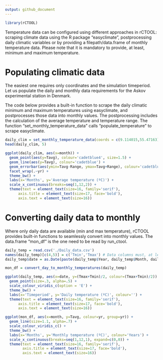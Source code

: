 ```yaml
---
output: github_document
---
```


```r
library(rCTOOL)
```


Temperature data can be configured using different approaches in rCTOOL: scraping climate data using the R package "easyclimate", postprocessing daily climatic variables or by providing a filepath/data.frame of monthly temperature data.
Please note that it is mandatory to provide, at least, minimum and maximum temperature. 

# Populating climatic data 
The easiest one requires only coordinates and the simulation timeperiod. Let us populate the daily and monthly data requirements for the Askov experimental station in Denmark.

The code below provides a built-in function to scrape the daily climatic minimum and maximum temperatures using easyclimate, and postprocesses those data into monthly values. The postprocessing includes the calculation of the average temperature and temperature range. The function "set_monthly_temperature_data" calls "populate_temperature" to scrape easyclimate.
```r
daily_clim = set_monthly_temperature_data(coords = c(9.114015,55.47163), yr_start = 2010, yr_end = 2012)
head(daily_clim, 5)
```

```r
ggplot(daily_clim, aes(x=month)) + 
  geom_point(aes(y=Tavg), colour='cadetblue4', size=1.5) + 
  geom_line(aes(y=Tavg), colour='cadetblue') + 
  geom_errorbar(aes(ymin=Tavg-Range, ymax=Tavg+Range), colour='cadetblue4') + 
  facet_wrap(.~yr) + 
  theme_bw() + 
  labs(x='Months', y='Average temperature (ºC)') + 
  scale_x_continuous(breaks=seq(1,12,2)) + 
  theme(text = element_text(size=16, family='serif'),
      axis.title = element_text(size=17, face='bold'),
      axis.text = element_text(size=16))
```

# Converting daily data to monthly 

Where only daily data are available (min and max temperature), rCTOOL provides built-in functions to seamlessly convert into monthly values. The data.frame "mon_df" is the one need to be read by run_ctool.
```r
daily_temp = read.csv('./Daily_data.csv')
names(daily_temp)[c(4,5)] = c('Tmin','Tmax') # Data columns must, at least, contain Tmin and Tmax
daily_temp$date = as.Date(paste(daily_temp$Year, daily_temp$Month, daily_temp$Day, sep = '-')) # a date column (YYYY-MM-DD) is also mandatory

mon_df = convert_day_to_monthly_temperatures(daily_temp)
```


```r
ggplot(daily_temp, aes(x=date, y=(Tmax+Tmin)/2, colour=(Tmax+Tmin)/2)) + 
  geom_point(size=.3, alpha=.5) +
  scale_colour_viridis_c(option = 'E') + 
  theme_bw() + 
  labs(x='Timeperiod', y='Daily temperature (ºC)', colour='') + 
  theme(text = element_text(size=16, family='serif'),
      axis.title = element_text(size=17, face='bold'),
      axis.text = element_text(size=16))
```

```r
ggplot(mon_df, aes(x=month, y=Tavg, colour=yr, group=yr)) + 
  geom_line(size=1.1, alpha=.7) + 
  scale_colour_viridis_c() + 
  theme_bw() + 
  labs(x='Months', y='Monthly temperature (ºC)', colour='Years') + 
  scale_x_continuous(breaks=seq(1,12,1), expand=c(0,0)) + 
  theme(text = element_text(size=16, family='serif'),
        axis.title = element_text(size=17, face='bold'),
        axis.text = element_text(size=16))
```

